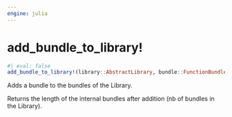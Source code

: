 ```yaml
---
engine: julia
---
```


# add_bundle_to_library! {#sec-doc}
    

::: {.callout-note appearance="simple" title="docblock" collapse=false}    


```julia
#| eval: false
add_bundle_to_library!(library::AbstractLibrary, bundle::FunctionBundle)::Int

```

Adds a bundle to the bundles of the Library.
 
Returns the length of the internal bundles after addition (nb of bundles in the Library).
 


:::
    

